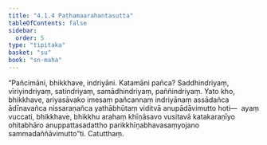 ```yaml
---
title: "4.1.4 Paṭhamaarahantasutta"
tableOfContents: false
sidebar:
  order: 5
type: "tipitaka"
basket: "su"
book: "sn-maha"
---
```



<DynamicBreadcrumb />

<Division number="474" book="sn-maha" bookNo="14" page="170">

<Paragraph number="1006" book="sn-maha">
“Pañcimāni, bhikkhave, indriyāni. Katamāni pañca? Saddhindriyaṃ, vīriyindriyaṃ, satindriyaṃ, samādhindriyaṃ, paññindriyaṃ. Yato kho, bhikkhave, ariyasāvako imesaṃ pañcannaṃ indriyānaṃ assādañca ādīnavañca nissaraṇañca yathābhūtaṃ viditvā anupādāvimutto hoti—  ayaṃ vuccati, bhikkhave, bhikkhu arahaṃ khīṇāsavo vusitavā katakaraṇīyo ohitabhāro anuppattasadattho parikkhīṇabhavasaṃyojano sammadaññāvimutto”ti.

</Paragraph>
</Division>

<Paragraph number="1007" type="center" book="sn-maha">
Catutthaṃ.
</Paragraph>